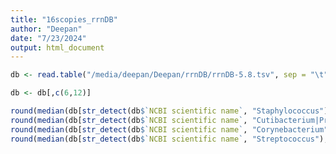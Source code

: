 ```yaml
---
title: "16scopies_rrnDB"
author: "Deepan"
date: "7/23/2024"
output: html_document
---
```


```r

db <- read.table("/media/deepan/Deepan/rrnDB/rrnDB-5.8.tsv", sep = "\t", fill = TRUE, header = TRUE, check.names = FALSE)

db <- db[,c(6,12)]

round(median(db[str_detect(db$`NCBI scientific name`, "Staphylococcus"),2], na.rm = TRUE))
round(median(db[str_detect(db$`NCBI scientific name`, "Cutibacterium|Propionibacterium"),2], na.rm = TRUE))
round(median(db[str_detect(db$`NCBI scientific name`, "Corynebacterium"),2], na.rm = TRUE))
round(median(db[str_detect(db$`NCBI scientific name`, "Streptococcus"),2], na.rm = TRUE))


```

